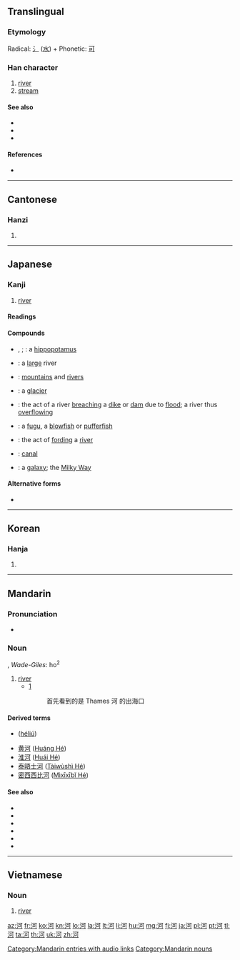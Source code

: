 ==Translingual==

===Etymology===
Radical: [[氵]] ([[水]]) + Phonetic: [[可]]

===Han character===
{{Han char|rn=85|rad=水|as=05|sn=8|four=3112<sub>0</sub>|canj=水一弓口 (EMNR)|ids=⿰[[氵]][[可]]}}

# [[river]]
# [[stream]]

====See also====
* {{l|mul|川|sc=Hani}}
* {{l|mul|江|sc=Hani}}
* {{l|mul|溪|sc=Hani}}

====References====
* {{Han ref|kx=0613.090|dkj=17245|dj=1006.080|hdz=31582.030|uh=6CB3|ud=27827|bh=AA65|bd=43621}}

----

==Cantonese==

===Hanzi===
{{yue-hanzi|jyut=|y=[[ho4]]}}

# {{defn|lang=yue|sort=水05}}

----

==Japanese==

===Kanji===
{{ja-kanji|grade=5|rs=水05}}

# [[river]]

====Readings====
{{ja-readings
|on=[[か]] (ka)
|kun=[[かわ]] (kawa)}}

====Compounds====
{{der-top|Compounds}}
* {{l|ja|河馬}}, {{l|ja|カバ|tr=''[[kaba]]''}}; {{l|ja|河馬|tr=[[かわうま]], ''[[kawauma]]''}}: a [[hippopotamus]]
* {{l|ja|大河|tr=[[おおかわ]], ''[[ōkawa]]''; [[たいが]], ''[[taiga]]''}}: a [[large]] river
* {{l|ja|山河|tr=[[さんか]], ''[[sanka]]''; [[さんが]], ''[[sanga]]''}}: [[mountain]]s and [[river]]s
* {{l|ja|氷河|tr=[[ひょうが]], ''[[hyōga]]''}}: a [[glacier]]
* {{l|ja|決河|tr=[[けっか]], ''[[kekka]]''}}: the act of a river [[breach]]ing a [[dike]] or [[dam]] due to [[flood]]; a river thus [[overflow]]ing
{{der-mid}}
* {{l|ja|河豚|tr=[[ふぐ]], ''[[fugu]]''}}: a [[fugu]], a [[blowfish]] or [[pufferfish]]
* {{l|ja|渡河|tr=[[とか]], ''[[toka]]''}}: the act of [[ford]]ing a [[river]]
* {{l|ja|運河|tr=[[うんが]], ''[[unga]]''}}: [[canal]]
* {{l|ja|銀河|tr=[[ぎんが]], ''[[ginga]]''}}: a [[galaxy]]; the [[Milky Way]]
{{bottom}}

====Alternative forms====
* {{l|ja|川}}

----

==Korean==

===Hanja===
{{ko-hanja|hangeul=하|eumhun=|rv=ha|mr=ha|y=ha}}

# {{defn|lang=ko|sort=水05}}

----

==Mandarin==

===Pronunciation===
* {{audio|zh-hé.ogg|audio}}

===Noun===
{{cmn-noun|ts|pin=hé|pint=he2}}, ''Wade-Giles'': ho<sup>2</sup>

# [[river]]
#* [http://books.google.co.uk/books?id=gPkTKbU8_jgC&pg=PA21&dq=%22Thames%E6%B2%B3%22&hl=en&ei=l5GJTuvTOsme-wae9Igg&sa=X&oi=book_result&ct=result&resnum=1&ved=0CC0Q6AEwAA#v=onepage&q=%22Thames%E6%B2%B3%22&f=false]
#*: 首先看到的是 Thames 河 的出海口

====Derived terms====
* {{l|cmn|河流}} ([[héliú]])
* [[黄河]] ([[Huáng Hé]])
* [[淮河]] ([[Huái Hé]])
* [[泰晤士河]] ([[Tàiwùshì Hé]])
* [[密西西比河]] ([[Mìxīxībǐ Hé]])

====See also====
* {{l|cmn|川|tr=chuān}}
* {{l|cmn|河流|tr=héliú}}
* {{l|cmn|江|tr=jiāng}}
* {{l|cmn|水流|tr=shuǐliú}}
* {{l|cmn|溪流|tr=xīliú}}
* {{l|cmn|小河|tr=xiǎohé}}

[[Category:Mandarin entries with audio links]]
[[Category:Mandarin nouns]]

----

==Vietnamese==

===Noun===
{{vi-hantu|[[hà]], [[nghiệp]], [[xương]]|rs=水05|pos=noun}}

# [[river]]

[[az:河]]
[[fr:河]]
[[ko:河]]
[[kn:河]]
[[lo:河]]
[[la:河]]
[[lt:河]]
[[li:河]]
[[hu:河]]
[[mg:河]]
[[fj:河]]
[[ja:河]]
[[pl:河]]
[[pt:河]]
[[tl:河]]
[[ta:河]]
[[th:河]]
[[uk:河]]
[[zh:河]]